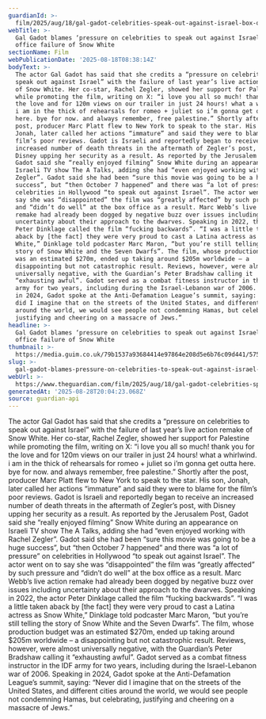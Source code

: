 ```yaml
---
guardianId: >-
  film/2025/aug/18/gal-gadot-celebrities-speak-out-against-israel-box-office-failure-snow-white
webTitle: >-
  Gal Gadot blames ‘pressure on celebrities to speak out against Israel’ for box
  office failure of Snow White
sectionName: Film
webPublicationDate: '2025-08-18T08:38:14Z'
bodyText: >-
  The actor Gal Gadot has said that she credits a “pressure on celebrities to
  speak out against Israel” with the failure of last year’s live action remake
  of Snow White. Her co-star, Rachel Zegler, showed her support for Palestine
  while promoting the film, writing on X: “i love you all so much! thank you for
  the love and for 120m views on our trailer in just 24 hours! what a whirlwind.
  i am in the thick of rehearsals for romeo + juliet so i’m gonna get outta
  here. bye for now. and always remember, free palestine.” Shortly after the
  post, producer Marc Platt flew to New York to speak to the star. His son,
  Jonah, later called her actions “immature” and said they were to blame for the
  film’s poor reviews. Gadot is Israeli and reportedly began to receive an
  increased number of death threats in the aftermath of Zegler’s post, with
  Disney upping her security as a result. As reported by the Jerusalem Post,
  Gadot said she “really enjoyed filming” Snow White during an appearance on
  Israeli TV show The A Talks, adding she had “even enjoyed working with Rachel
  Zegler”. Gadot said she had been “sure this movie was going to be a huge
  success”, but “then October 7 happened” and there was “a lot of pressure” on
  celebrities in Hollywood “to speak out against Israel”. The actor went on to
  say she was “disappointed” the film was “greatly affected” by such pressure
  and “didn’t do well” at the box office as a result. Marc Webb’s live action
  remake had already been dogged by negative buzz over issues including
  uncertainty about their approach to the dwarves. Speaking in 2022, the actor
  Peter Dinklage called the film “fucking backwards”. “I was a little taken
  aback by [the fact] they were very proud to cast a Latina actress as Snow
  White,” Dinklage told podcaster Marc Maron, “but you’re still telling the
  story of Snow White and the Seven Dwarfs”. The film, whose production budget
  was an estimated $270m, ended up taking around $205m worldwide – a
  disappointing but not catastrophic result. Reviews, however, were almost
  universally negative, with the Guardian’s Peter Bradshaw calling it
  “exhausting awful”. Gadot served as a combat fitness instructor in the IDF
  army for two years, including during the Israel-Lebanon war of 2006. Speaking
  in 2024, Gadot spoke at the Anti-Defamation League’s summit, saying: “Never
  did I imagine that on the streets of the United States, and different cities
  around the world, we would see people not condemning Hamas, but celebrating,
  justifying and cheering on a massacre of Jews.”
headline: >-
  Gal Gadot blames ‘pressure on celebrities to speak out against Israel’ for box
  office failure of Snow White
thumbnail: >-
  https://media.guim.co.uk/79b1537a93684414e97864e208d5e6b76c09d441/575_0_4145_3316/500.jpg
slug: >-
  gal-gadot-blames-pressure-on-celebrities-to-speak-out-against-israel-for-box-office-failure-of-snow-white
webUrl: >-
  https://www.theguardian.com/film/2025/aug/18/gal-gadot-celebrities-speak-out-against-israel-box-office-failure-snow-white
generatedAt: '2025-08-28T20:04:23.068Z'
source: guardian-api
---
```

The actor Gal Gadot has said that she credits a “pressure on celebrities to speak out against Israel” with the failure of last year’s live action remake of Snow White. Her co-star, Rachel Zegler, showed her support for Palestine while promoting the film, writing on X: “i love you all so much! thank you for the love and for 120m views on our trailer in just 24 hours! what a whirlwind. i am in the thick of rehearsals for romeo + juliet so i’m gonna get outta here. bye for now. and always remember, free palestine.” Shortly after the post, producer Marc Platt flew to New York to speak to the star. His son, Jonah, later called her actions “immature” and said they were to blame for the film’s poor reviews. Gadot is Israeli and reportedly began to receive an increased number of death threats in the aftermath of Zegler’s post, with Disney upping her security as a result. As reported by the Jerusalem Post, Gadot said she “really enjoyed filming” Snow White during an appearance on Israeli TV show The A Talks, adding she had “even enjoyed working with Rachel Zegler”. Gadot said she had been “sure this movie was going to be a huge success”, but “then October 7 happened” and there was “a lot of pressure” on celebrities in Hollywood “to speak out against Israel”. The actor went on to say she was “disappointed” the film was “greatly affected” by such pressure and “didn’t do well” at the box office as a result. Marc Webb’s live action remake had already been dogged by negative buzz over issues including uncertainty about their approach to the dwarves. Speaking in 2022, the actor Peter Dinklage called the film “fucking backwards”. “I was a little taken aback by [the fact] they were very proud to cast a Latina actress as Snow White,” Dinklage told podcaster Marc Maron, “but you’re still telling the story of Snow White and the Seven Dwarfs”. The film, whose production budget was an estimated $270m, ended up taking around $205m worldwide – a disappointing but not catastrophic result. Reviews, however, were almost universally negative, with the Guardian’s Peter Bradshaw calling it “exhausting awful”. Gadot served as a combat fitness instructor in the IDF army for two years, including during the Israel-Lebanon war of 2006. Speaking in 2024, Gadot spoke at the Anti-Defamation League’s summit, saying: “Never did I imagine that on the streets of the United States, and different cities around the world, we would see people not condemning Hamas, but celebrating, justifying and cheering on a massacre of Jews.”
